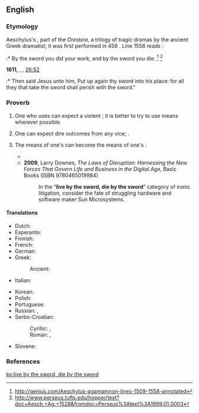 ==English==

===Etymology===
Aeschylus's ''{{w|Agamemnon (play)|Agamemnon}}'', part of the ''Oresteia'', a trilogy of tragic dramas by the ancient Greek dramatist; it was first performed in 458 {{l|en|BCE}}. Line 1558 reads :
:* By the sword you did your work, and by the sword you die. <ref> http://genius.com/Aeschylus-agamamnon-lines-1509-1558-annotated</ref> <ref>http://www.perseus.tufts.edu/hopper/text?doc=Aesch.+Ag.+1528&fromdoc=Perseus%3Atext%3A1999.01.0003</ref>

'''1611,''' {{w|King James Version of the Bible}}, {{w|Gospel of Matthew}}, [[s:Bible (King James)/Matthew#Chapter 26|26:52]]
:* Then said Jesus unto him, Put up again thy sword into his place: for all they that take the sword shall perish with the sword."

===Proverb===
{{head|en|proverb}}

# One who uses {{l|en|violence}} can expect a violent {{l|en|response}}; it is better to try to use {{l|en|peaceful}} means wherever possible.
# {{label|en|figuratively}} One can expect dire outcomes from any vice; {{non-gloss definition|used to convey a sense that {{l|en|poetic justice}} is inevitable}}.
# {{label|en|figuratively}} The means of one's {{l|en|success}} can become the means of one's {{l|en|downfall}}.
#* {{quote-news|date=October 17 1997|passage=And in Dirk Diggler's most anguished scene, as he shouts at Jack Horner, "I'm ready to shoot my scene RIGHT NOW!" we learn that those who '''live by the sword''' can also '''die by it'''.|author=Roger Ebert|newspaper=Chicago Sun-Times|url=http://www.rogerebert.com/reviews/boogie-nights-1997|Boogie Nights (1997) review}}
#* '''2009''', Larry Downes, ''The Laws of Disruption: Harnessing the New Forces That Govern Life and Business in the Digital Age'', Basic Books (ISBN 9780465019984)
#*: In the “'''live by the sword, die by the sword'''” category of ironic litigation, consider  the fate of struggling hardware and software maker Sun Microsystems.

====Translations====
{{trans-top|one who uses violence can expect a violent response}}
* Dutch: {{t|nl|wie leeft bij het zwaard, zal sterven bij het zwaard}}
* Esperanto: {{t|eo|kiu glavon prenas, per glavo pereos}}
* Finnish: {{t|fi|joka miekkaan tarttuu, se miekkaan hukkuu}}
* French: {{t|fr|qui vit par l’épée, périra par l’épée}}
* German: {{t|de|wer das Schwert ergreift, der soll durchs Schwert umkommen}}
* Greek: {{t|el|πάντες όσοι πιάσωσι μάχαιραν διά μαχαίρας θέλουσιν απολεσθή}}
*: Ancient: {{t|grc|πάντες γὰρ οἱ λαβόντες μάχαιραν ἐν μαχαίρῃ ἀπολοῦνται}}
* Italian: {{t|it|chi di spada ferisce, di spada perisce}}
{{trans-mid}}
* Korean: {{t|ko|칼로 흥한자는 칼로 망하리라.|sc=Kore}}
* Polish: {{t+|pl|kto mieczem wojuje, ten od miecza ginie}}
* Portuguese: {{t|pt|quem vive pela espada, morre pela espada}}
* Russian: {{t|ru|кто с мечо́м к нам придёт, тот от меча́ и поги́бнет}}, {{t|ru|подня́вший меч от меча́ и поги́бнет}}
* Serbo-Croatian:
*: Cyrillic: {{t|sh|ко од мача живи од мача и гине}}, {{t|sh|ко се мача лача од мача и гине}}
*: Roman: {{t|sh|ко od mača živi od mača i gine}}, {{t|sh|кo se mača lača od mača i gine}}
* Slovene: {{t|sl|kdor živi od meča, bo z mečem pokončan}}
{{trans-bottom}}

===References===
<references/>

[[ko:live by the sword, die by the sword]]